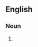 {{also|sallyports}}

==English==

===Noun===
{{head|en|noun form|head=[[sally]] [[port]]s}}

# {{plural of|en|sally port}}